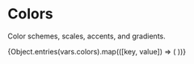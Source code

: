 

<Meta title="Design System/Colors" />

# Colors

Color schemes, scales, accents, and gradients.

<ColorPalette>
  {Object.entries(vars.colors).map(([key, value]) => (
    <ColorItem key={key} title={key} colors={{ [key]: value }} />
  ))}
</ColorPalette>
